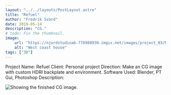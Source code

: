 ```yaml
---
layout: "../../layouts/PostLayout.astro"
title: "Refuel"
author: "Fredrik Svärd"
date: 2019-05-14
description: "CG."
# todo: Fix the thumbnail.
image:
    url: "https://njordstudioab-776988930.imgix.net/images/project_03/Njord_Studio_Refule.jpg"
    alt: "West coast house"
tags: ["3D"]
---
```



Project Name: Refuel
Client: Personal project
Direction: Make an CG image with custom HDRI backplate and environment.
Software Used: Blender, PT Gui, Photoshop
Description:


<Image
    src="https://njordstudioab-776988930.imgix.net/images/project_03/Njord_Studio_Refule.jpg"
    alt="Showing the finished CG image."
    placeholder="blurhash"
/>
